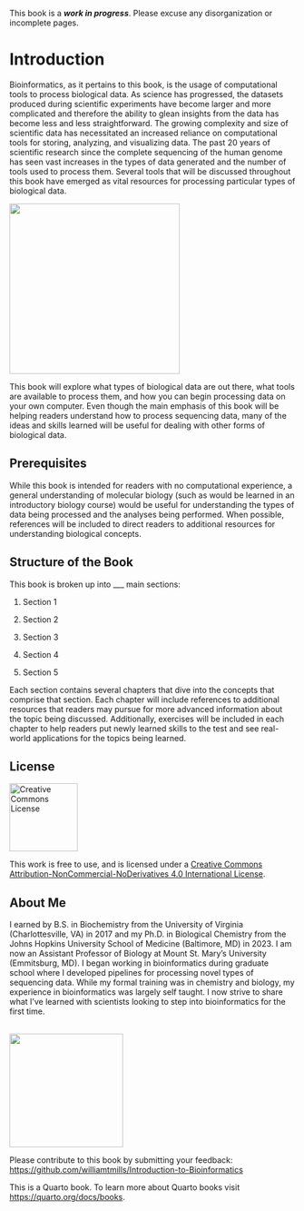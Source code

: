This book is a ***work in progress***. Please excuse any disorganization or incomplete pages.

# Introduction {.unnumbered}

::::: grid
::: g-col-6
Bioinformatics, as it pertains to this book, is the usage of computational tools to process biological data. As science has progressed, the datasets produced during scientific experiments have become larger and more complicated and therefore the ability to glean insights from the data has become less and less straightforward. The growing complexity and size of scientific data has necessitated an increased reliance on computational tools for storing, analyzing, and visualizing data. The past 20 years of scientific research since the complete sequencing of the human genome has seen vast increases in the types of data generated and the number of tools used to process them. Several tools that will be discussed throughout this book have emerged as vital resources for processing particular types of biological data. 
:::

::: g-col-6
![](images/BookCover.png){fig-align="right" width="300"}
:::
:::::

This book will explore what types of biological data are out there, what tools are available to process them, and how you can begin processing data on your own computer. Even though the main emphasis of this book will be helping readers understand how to process sequencing data, many of the ideas and skills learned will be useful for dealing with other forms of biological data.


## Prerequisites

While this book is intended for readers with no computational experience, a general understanding of molecular biology (such as would be learned in an introductory biology course) would be useful for understanding the types of data being processed and the analyses being performed. When possible, references will be included to direct readers to additional resources for understanding biological concepts.

## Structure of the Book

This book is broken up into \_\_\_ main sections:

1.  Section 1

2.  Section 2

3.  Section 3

4.  Section 4

5.  Section 5

Each section contains several chapters that dive into the concepts that comprise that section. Each chapter will include references to additional resources that readers may pursue for more advanced information about the topic being discussed. Additionally, exercises will be included in each chapter to help readers put newly learned skills to the test and see real-world applications for the topics being learned.

## License

::::: grid
::: g-col-2
<a rel="license" href="http://creativecommons.org/licenses/by-nc-nd/4.0/"><img src="https://i.creativecommons.org/l/by-nc-nd/4.0/88x31.png" alt="Creative Commons License" width="120" border-top="10"/></a>
:::

::: g-col-10
This work is free to use, and is licensed under a <a rel="license" href="http://creativecommons.org/licenses/by-nc-nd/4.0/">Creative Commons Attribution-NonCommercial-NoDerivatives 4.0 International License</a>.
:::
:::::

## About Me

::::: grid
::: g-col-9
I earned by B.S. in Biochemistry from the University of Virginia (Charlottesville, VA) in 2017 and my Ph.D. in Biological Chemistry from the Johns Hopkins University School of Medicine (Baltimore, MD) in 2023. I am now an Assistant Professor of Biology at Mount St. Mary's University (Emmitsburg, MD). I began working in bioinformatics during graduate school where I developed pipelines for processing novel types of sequencing data. While my formal training was in chemistry and biology, my experience in bioinformatics was largely self taught. I now strive to share what I've learned with scientists looking to step into bioinformatics for the first time.
:::

::: g-col-3
<br> ![](images/Headshot.jpg){fig-align="right" width="200"}
:::
:::::

Please contribute to this book by submitting your feedback: <https://github.com/williamtmills/Introduction-to-Bioinformatics>

This is a Quarto book. To learn more about Quarto books visit <https://quarto.org/docs/books>.
